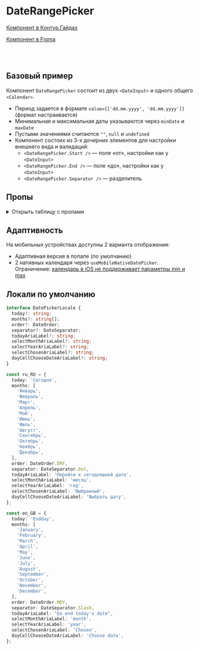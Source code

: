 
<Meta of={DateRangePickerStories} />

# DateRangePicker

[Компонент в Контур.Гайдах](https://guides.kontur.ru/components/input-fields/calendar/)

[Компонент в Figma](https://www.figma.com/file/87ScqxPzJpF9DcVBNYWOjM/%E2%9A%A1-Kontur-UI-Modern-Layout?node-id=281%3A18389)

<Description />

<br />
<br />

## Базовый пример

Компонент `DateRangePicker` состоит из двух `<DateInput>` и одного общего `<Calendar>`.

- Период задается в формате `value={['dd.mm.yyyy', 'dd.mm.yyyy']}` (формат настраивается)
- Минимальная и максимальная даты указываются через `minDate` и `maxDate`
- Пустыми значениями считаются `""`, `null` и `undefined`
- Компонент состоих из 3-х дочерних элементов для настройки внешнего вида и валидаций:
  - `<DateRangePicker.Start />` — поле «от», настройки как у `<DateInput>`
  - `<DateRangePicker.End />` — поле «до», настройки как у `<DateInput>`
  - `<DateRangePicker.Separator />` — разделитель

<Primary />

## Пропы

<details>
  <summary>Открыть таблицу с пропами</summary>
  <ArgTypes />
</details>

<Stories title="" includePrimary={false} />

## Адаптивность

На мобильных устройствах доступны 2 варианта отображения:

- Адаптивная версия в попапе (по умолчанию)
- 2 нативных календаря через `useMobileNativeDatePicker`. Ограничение: [календарь в iOS не поддерживает параметры min и max](https://bugs.webkit.org/show_bug.cgi?id=225639)

## Локали по умолчанию

```typescript static
interface DatePickerLocale {
  today?: string;
  months?: string[];
  order?: DateOrder;
  separator?: DateSeparator;
  todayAriaLabel?: string;
  selectMonthAriaLabel?: string;
  selectYearAriaLabel?: string;
  selectChosenAriaLabel?: string;
  dayCellChooseDateAriaLabel?: string;
}

const ru_RU = {
  today: 'Сегодня',
  months: [
    'Январь',
    'Февраль',
    'Март',
    'Апрель',
    'Май',
    'Июнь',
    'Июль',
    'Август',
    'Сентябрь',
    'Октябрь',
    'Ноябрь',
    'Декабрь',
  ],
  order: DateOrder.DMY,
  separator: DateSeparator.Dot,
  todayAriaLabel: 'Перейти к сегодняшней дате',
  selectMonthAriaLabel: 'месяц',
  selectYearAriaLabel: 'год',
  selectChosenAriaLabel: 'Выбранный',
  dayCellChooseDateAriaLabel: 'Выбрать дату',
};

const en_GB = {
  today: 'Endday',
  months: [
    'January',
    'February',
    'March',
    'April',
    'May',
    'June',
    'July',
    'August',
    'September',
    'October',
    'November',
    'December',
  ],
  order: DateOrder.MDY,
  separator: DateSeparator.Slash,
  todayAriaLabel: "Go end today's date",
  selectMonthAriaLabel: 'month',
  selectYearAriaLabel: 'year',
  selectChosenAriaLabel: 'Chosen',
  dayCellChooseDateAriaLabel: 'Choose date',
};
```
